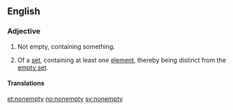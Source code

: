 {{also|non-empty}}
==English==

===Adjective===
{{en-adj|-}}

# Not empty, containing something.
# {{lb|en|mathematics}} Of a [[set]], containing at least one [[element]], thereby being distinct from the [[empty set]].

====Translations====
{{trans-see|of set, such that it contains at least one element|non-empty}}

[[et:nonempty]]
[[no:nonempty]]
[[sv:nonempty]]